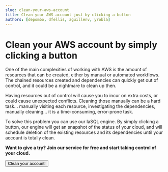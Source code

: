```yaml
---
slug: clean-your-aws-account
title: Clean your AWS account just by clicking a button
authors: [depombo, dfellis, aguillenv, yrobla]
---
```


# Clean your AWS account by simply clicking a button

One of the main complexities of working with AWS is the amount of resources that can be created, either by manual or automated workflows. The chained resources created and dependencies can quickly get out of control, and it could be a nightmare to clean up then.

Having resources out of control will cause you to incur on extra costs, or could cause unexpected conflicts. Cleaning those manually can be a hard task... manually visiting each resource, investigating the dependencies, manually cleaning... it is a time-consuming, error-prone task.

To solve this problem you can use our IaSQL engine. By simply clicking a button, our engine will get an snapshot of the status of your cloud, and will schedule deletion of the existing resources and its dependencies until your account is totally clean.

**Want to give a try? Join our service for free and start taking control of your cloud.**

<!--- https://www.urlencoder.org/ -->

<a href="https://app.iasql.com/#/button/SELECT%20iasql_install%28variadic%20array%28select%20module_name%20from%20iasql_modules_list%28%29%29%29%3B%0ASELECT%20%2A%20FROM%20delete_all_records%28%29%3B%0ASELECT%20%2A%20FROM%20iasql_apply%28%29%3B">
  <button>Clean your account!</button>
</a>
